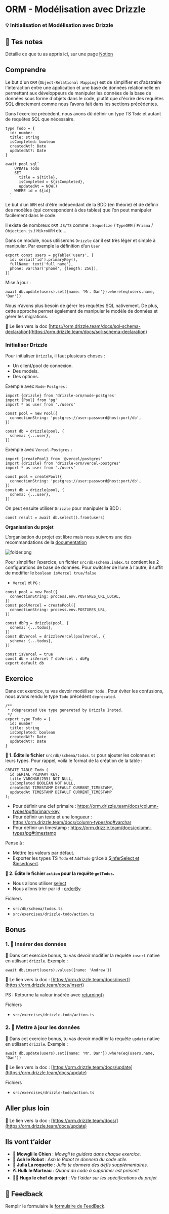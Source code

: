 # ORM - Modélisation avec Drizzle

### 💡 Initialisation et Modélisation avec Drizzle

## 📝 Tes notes

Détaille ce que tu as appris ici, sur une page [Notion](https://go.mikecodeur.com/course-notes-template)

## Comprendre

Le but d'un `ORM` (`Object-Relational Mapping`) est de simplifier et d'abstraire l'interaction entre une application et une base de données relationnelle en permettant aux développeurs de manipuler les données de la base de données sous forme d'objets dans le code, plutôt que d'écrire des requêtes SQL directement comme nous l’avons fait dans les sections précédentes.

Dans l’exercice précédent, nous avons dû définir un type TS `Todo` et autant de requêtes SQL que nécessaire.

```tsx
type Todo = {
  id: number
  title: string
  isCompleted: boolean
  createdAt?: Date
  updatedAt?: Date
}

await pool.sql`
    UPDATE Todo
    SET
      title = ${title},
      isCompleted = ${isCompleted},
      updatedAt = NOW()
    WHERE id = ${id}
  `
```

Le but d’un `ORM` est d’être indépendant de la BDD (en théorie) et de définir des modèles (qui correspondent à des tables) que l’on peut manipuler facilement dans le code.

Il existe de nombreux `ORM JS/TS` comme : `Sequelize` / `TypeORM` / `Prisma` / `Objection.js` / `MikroORM` etc…

Dans ce module, nous utiliserons `Drizzle` car il est très léger et simple à manipuler. Par exemple la définition d’un `User`

```tsx
export const users = pgTable('users', {
  id: serial('id').primaryKey(),
  fullName: text('full_name'),
  phone: varchar('phone', {length: 256}),
})
```

Mise à jour :

```tsx
await db.update(users).set({name: 'Mr. Dan'}).where(eq(users.name, 'Dan'))
```

Nous n’avons plus besoin de gérer les requêtes SQL nativement. De plus, cette approche permet également de manipuler le modèle de données et gérer les migrations.

📑 Le lien vers la doc [https://orm.drizzle.team/docs/sql-schema-declaration](https://orm.drizzle.team/docs/sql-schema-declaration)

### Initialiser Drizzle

Pour initialiser `Drizzle`, il faut plusieurs choses :

- Un client/pool de connexion.
- Des models.
- Des options.

Exemple avec `Node-Postgres` :

```tsx
import {drizzle} from 'drizzle-orm/node-postgres'
import {Pool} from 'pg'
import * as user from './users'

const pool = new Pool({
  connectionString: 'postgres://user:password@host:port/db',
})

const db = drizzle(pool, {
  schema: {...user},
})
```

Exemple avec `Vercel-Postgres` :

```tsx
import {createPool} from '@vercel/postgres'
import {drizzle} from 'drizzle-orm/vercel-postgres'
import * as user from './users'

const pool = createPool({
  connectionString: 'postgres://user:password@host:port/db',
})
const db = drizzle(pool, {
  schema: {...user},
})
```

On peut ensuite utiliser `Drizzle` pour manipuler la BDD :

```tsx
const result = await db.select().from(users)
```

**Organisation du projet**

L’organisation du projet est libre mais nous suivrons une des recommandations de la [documentation](https://orm.drizzle.team/docs/sql-schema-declaration)

![folder.png](/course/folder.png)

Pour simplifier l’exercice, un fichier `src/db/schema.index.ts` contient les 2 configurations de base de données. Pour switcher de l’une à l'autre, il suffit de modifier le `boolean isVercel true/false`

- `Vercel` et `PG` :

```tsx
const pool = new Pool({
  connectionString: process.env.POSTGRES_URL_LOCAL,
})
const poolVercel = createPool({
  connectionString: process.env.POSTGRES_URL,
})

const dbPg = drizzle(pool, {
  schema: {...todos},
})
const dbVercel = drizzleVercel(poolVercel, {
  schema: {...todos},
})

const isVercel = true
const db = isVercel ? dbVercel : dbPg
export default db
```

## Exercice

Dans cet exercice, tu vas devoir modéliser `Todo` . Pour éviter les confusions, nous avons rendu le type `Todo` précédent `deprecated`.

```tsx
/**
 * @deprecated Use type genereted by Drizzle Insted.
 */
export type Todo = {
  id: number
  title: string
  isCompleted: boolean
  createdAt?: Date
  updatedAt?: Date
}
```

**🐶 1. Édite le fichier** `src/db/schema/todos.ts` pour ajouter les colonnes et leurs types. Pour rappel, voilà le format de la création de la table :

```tsx
CREATE TABLE Todo (
  id SERIAL PRIMARY KEY,
  title VARCHAR(255) NOT NULL,
  isCompleted BOOLEAN NOT NULL,
  createdAt TIMESTAMP DEFAULT CURRENT_TIMESTAMP,
  updatedAt TIMESTAMP DEFAULT CURRENT_TIMESTAMP
);
```

- Pour définir une clef primaire : https://orm.drizzle.team/docs/column-types/pg#primary-key
- Pour définir un texte et une longueur : https://orm.drizzle.team/docs/column-types/pg#varchar
- Pour définir un timestamp : https://orm.drizzle.team/docs/column-types/pg#timestamp

Pense à :

- Mettre les valeurs par défaut.
- Exporter les types TS `Todo` et `AddTodo` grâce à [$inferSelect et $inserInsert](https://orm.drizzle.team/learn/latest-releases/drizzle-orm-v0283#-added-tableinferselect--table_inferselect-and-tableinferinsert--table_inferinsert-for-more-convenient-table-model-type-inference).

**🐶 2. Édite le fichier `action` pour la requête `getTodos`.**

- Nous allons utiliser [select](https://orm.drizzle.team/docs/select)
- Nous allons trier par id : [orderBy](https://orm.drizzle.team/docs/select#order-by)

Fichiers

- `src/db/schema/todos.ts`
- `src/exercises/drizzle-todo/action.ts`

## Bonus

### 1. 🚀 Insérer des données

🐶 Dans cet exercice bonus, tu vas devoir modifier la requête `insert` native en utilisant `drizzle`. Exemple :

```tsx
await db.insert(users).values({name: 'Andrew'})
```

📑 Le lien vers la doc : [https://orm.drizzle.team/docs/insert](https://orm.drizzle.team/docs/insert)

PS : Retourne la valeur insérée avec [returning()](https://orm.drizzle.team/docs/insert#insert-returning)

Fichiers

- `src/exercises/drizzle-todo/action.ts`

### 2. 🚀 Mettre à jour les données

🐶 Dans cet exercice bonus, tu vas devoir modifier la requête `update` native en utilisant `drizzle`. Exemple :

```tsx
await db.update(users).set({name: 'Mr. Dan'}).where(eq(users.name, 'Dan'))
```

📑 Le lien vers la doc : [https://orm.drizzle.team/docs/update](https://orm.drizzle.team/docs/update)

Fichiers

- `src/exercises/drizzle-todo/action.ts`

## Aller plus loin

📑 Le lien vers la doc : [https://orm.drizzle.team/docs/](https://orm.drizzle.team/docs/update)

## Ils vont t’aider

- **🐶 Mowgli le Chien** : _Mowgli te guidera dans chaque exercice._
- **🤖 Ash le Robot** : _Ash le Robot te donnera du code utile._
- **🚀 Julia La roquette** : _Julia te donnera des défis supplémentaires._
- **⛏️ Hulk le Marteau** : _Quand du code à supprimer est présent_
- **👨‍✈️ Hugo le chef de projet** : _Va t'aider sur les spécifications du projet_

## 🐜 Feedback

Remplir le formulaire le [formulaire de FeedBack](https://go.mikecodeur.com/cours-next-avis?entry.1912869708=Next%20PRO&entry.1430994900=06.Data%20Modeling&entry.533578441=04%20ORM%20Drizzle).

